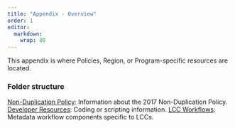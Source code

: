 ```yaml
---
title: "Appendix - Overview"
order: 1
editor: 
  markdown: 
    wrap: 80
---
```


This appendix is where Policies, Region, or Program-specific resources are located.

### Folder structure

[Non-Duplication Policy](non_duplication_policy.qmd): Information about the 
2017 Non-Duplication Policy.
[Developer Resources](project_tracking_system/project_tracking_system_considerations): Coding or scripting information.
[LCC Workflows](lcc_workflows/lcc_workflows_overview.qmd): Metadata workflow components specific to LCCs.


<!--  # REMOVE THIS ARROW AND THE BOTTOM ARROW TO SHOW THIS SECTION AGAIN
***Project Tracking System:*** Considerations when using the Project Tracking
System (PTS) used in Region 6.
-->
